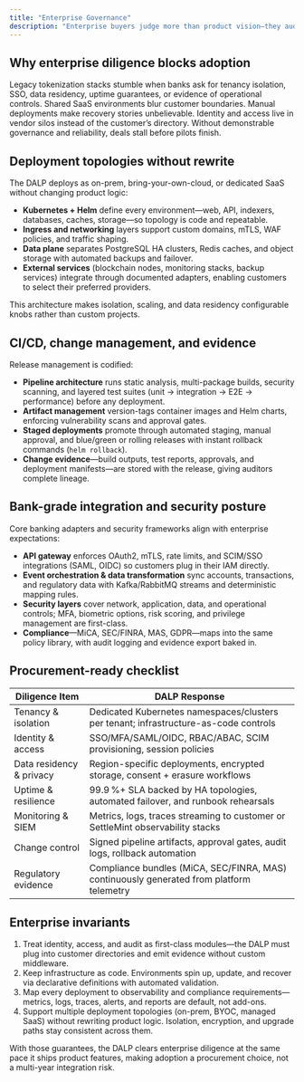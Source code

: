 ```yaml
---
title: "Enterprise Governance"
description: "Enterprise buyers judge more than product vision—they audit deployment models, identity controls, resilience, and regulatory evidence. The DALP ships with enterprise infrastructure baked in so the platform passes procurement, security, and regulatory diligence without bespoke projects."
---
```


## Why enterprise diligence blocks adoption

Legacy tokenization stacks stumble when banks ask for tenancy isolation, SSO, data residency, uptime guarantees, or evidence of operational controls. Shared SaaS environments blur customer boundaries. Manual deployments make recovery stories unbelievable. Identity and access live in vendor silos instead of the customer’s directory. Without demonstrable governance and reliability, deals stall before pilots finish.

## Deployment topologies without rewrite

The DALP deploys as on-prem, bring-your-own-cloud, or dedicated SaaS without changing product logic:

- **Kubernetes + Helm** define every environment—web, API, indexers, databases, caches, storage—so topology is code and repeatable.
- **Ingress and networking** layers support custom domains, mTLS, WAF policies, and traffic shaping.
- **Data plane** separates PostgreSQL HA clusters, Redis caches, and object storage with automated backups and failover.
- **External services** (blockchain nodes, monitoring stacks, backup services) integrate through documented adapters, enabling customers to select their preferred providers.

This architecture makes isolation, scaling, and data residency configurable knobs rather than custom projects.

## CI/CD, change management, and evidence

Release management is codified:

- **Pipeline architecture** runs static analysis, multi-package builds, security scanning, and layered test suites (unit → integration → E2E → performance) before any deployment.
- **Artifact management** version-tags container images and Helm charts, enforcing vulnerability scans and approval gates.
- **Staged deployments** promote through automated staging, manual approval, and blue/green or rolling releases with instant rollback commands (`helm rollback`).
- **Change evidence**—build outputs, test reports, approvals, and deployment manifests—are stored with the release, giving auditors complete lineage.

## Bank-grade integration and security posture

Core banking adapters and security frameworks align with enterprise expectations:

- **API gateway** enforces OAuth2, mTLS, rate limits, and SCIM/SSO integrations (SAML, OIDC) so customers plug in their IAM directly.
- **Event orchestration & data transformation** sync accounts, transactions, and regulatory data with Kafka/RabbitMQ streams and deterministic mapping rules.
- **Security layers** cover network, application, data, and operational controls; MFA, biometric options, risk scoring, and privilege management are first-class.
- **Compliance**—MiCA, SEC/FINRA, MAS, GDPR—maps into the same policy library, with audit logging and evidence export baked in.

## Procurement-ready checklist

| Diligence Item | DALP Response |
| --- | --- |
| Tenancy & isolation | Dedicated Kubernetes namespaces/clusters per tenant; infrastructure-as-code controls |
| Identity & access | SSO/MFA/SAML/OIDC, RBAC/ABAC, SCIM provisioning, session policies |
| Data residency & privacy | Region-specific deployments, encrypted storage, consent + erasure workflows |
| Uptime & resilience | 99.9 %+ SLA backed by HA topologies, automated failover, and runbook rehearsals |
| Monitoring & SIEM | Metrics, logs, traces streaming to customer or SettleMint observability stacks |
| Change control | Signed pipeline artifacts, approval gates, audit logs, rollback automation |
| Regulatory evidence | Compliance bundles (MiCA, SEC/FINRA, MAS) continuously generated from platform telemetry |

## Enterprise invariants

1. Treat identity, access, and audit as first-class modules—the DALP must plug into customer directories and emit evidence without custom middleware.
2. Keep infrastructure as code. Environments spin up, update, and recover via declarative definitions with automated validation.
3. Map every deployment to observability and compliance requirements—metrics, logs, traces, alerts, and reports are default, not add-ons.
4. Support multiple deployment topologies (on-prem, BYOC, managed SaaS) without rewriting product logic. Isolation, encryption, and upgrade paths stay consistent across them.

With those guarantees, the DALP clears enterprise diligence at the same pace it ships product features, making adoption a procurement choice, not a multi-year integration risk.

